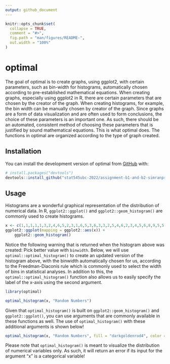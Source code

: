 ```yaml
---
output: github_document
---
```


<!-- README.md is generated from README.Rmd. Please edit that file -->

```r
knitr::opts_chunk$set(
  collapse = TRUE,
  comment = "#>",
  fig.path = "man/figures/README-",
  out.width = "100%"
)
```

# optimal

<!-- badges: start -->
<!-- badges: end -->

The goal of optimal is to create graphs, using ggplot2, with certain parameters, such as bin-width for histograms, automatically chosen according to pre-established mathematical equations. When creating graphs, especially using ggplot2 in R, there are certain parameters that are chosen by the creator of the graph. When creating histograms, for example, the bin width can be manually chosen by creator of the graph. Since graphs are a form of data visualization and are often used to form conclusions, the choice of these parameters is an important one. As such, there should be an automated, consistent method of choosing these parameters that is justified by sound mathematical equations. This is what optimal does. The functions in optimal are organized according to the type of graph created. 

## Installation

You can install the development version of optimal from [GitHub](https://github.com/) with:

``` r
# install.packages("devtools")
devtools::install_github("stat545ubc-2022/assignment-b1-and-b2-simranpreetmann")
```

## Usage

Histograms are a wonderful graphical representation of the distribution of numerical data. In R, `ggplot2::ggplot()` and `ggplot2::geom_histogram()` are commonly used to create histograms.

```r
x <- c(1,1,1,1,1,3,2,4,6,5,2,3,1,6,5,3,6,3,3,2,5,4,6,2,3,4,5,6,8,9,5,5,6,7,2,3,6,5,4,3)
ggplot2::ggplot(mapping = ggplot2::aes(x)) +
    ggplot2::geom_histogram()
```

Notice the following warning that is returned when the histogram above was created: Pick better value with `binwidth`. Below, we will use `optimal::optimal_histogram()` to create an updated version of the histogram above, with the binwidth automatically chosen for us, according to the Freedman-Diaconis rule which is commonly used to select the width of bins in statistical analyses. In addition to this, the `optimal::optimal_histogram()` function also allows us to easily specify the label of the x-axis using the second argument. 

```r
library(optimal)

optimal_histogram(x, "Random Numbers")
```

Given that `optimal_histogram()` is built on `ggplot2::geom_histogram()` and `ggplot2::ggplot()`, you can use arguments that are commonly available in these functions as well. The use of `optimal_histogram()` with these additional arguments is shown below!

```r
optimal_histogram(x, "Random Numbers", fill = "darkgoldenrod4", color = "darkgoldenrod3", alpha = 0.5)
```

Please note that `optimal_histogram()` is meant to visualize the distribution of numerical variables only. As such, it will return an error if its input for the argument "x" is a categorical variable!